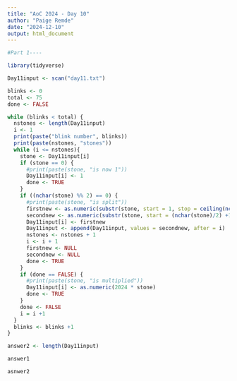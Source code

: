 ```yaml
---
title: "AoC 2024 - Day 10"
author: "Paige Remde"
date: "2024-12-10"
output: html_document
---
```


```r

#Part 1----

library(tidyverse)

Day11input <- scan("day11.txt")

blinks <- 0
total <- 75
done <- FALSE

while (blinks < total) {
  nstones <- length(Day11input)
  i <- 1
  print(paste("blink number", blinks))
  print(paste(nstones, "stones"))
  while (i <= nstones){
    stone <- Day11input[i]
    if (stone == 0) {
      #print(paste(stone, "is now 1"))
      Day11input[i] <- 1
      done <- TRUE
    }
    if ((nchar(stone) %% 2) == 0) {
      #print(paste(stone, "is split"))
      firstnew <- as.numeric(substr(stone, start = 1, stop = ceiling(nchar(stone)/2)))
      secondnew <- as.numeric(substr(stone, start = (nchar(stone)/2) +1, stop = nchar(stone)))
      Day11input[i] <- firstnew
      Day11input <- append(Day11input, values = secondnew, after = i)
      nstones <- nstones + 1
      i <- i + 1
      firstnew <- NULL
      secondnew <- NULL
      done <- TRUE
    }
    if (done == FALSE) {
      #print(paste(stone, "is multiplied"))
      Day11input[i] <- as.numeric(2024 * stone)
      done <- TRUE
    }
    done <- FALSE
    i = i +1
  }
  blinks <- blinks +1
}

answer2 <- length(Day11input)

answer1

asnwer2

```

